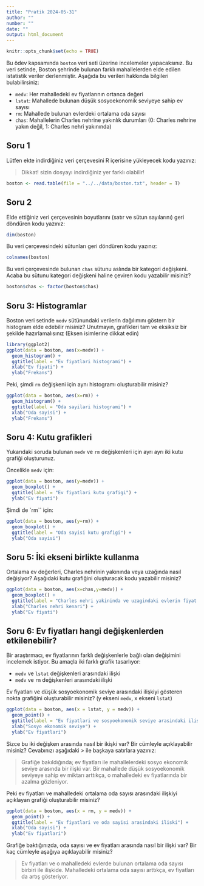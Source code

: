 ```yaml
---
title: "Pratik 2024-05-31"
author: ""
number: ""
date: ""
output: html_document
---
```


```r
knitr::opts_chunk$set(echo = TRUE)
```

Bu ödev kapsamında `boston` veri seti üzerine incelemeler yapacaksınız. Bu veri setinde, Boston şehrinde bulunan farklı mahallelerden elde edilen istatistik veriler derlenmiştir. Aşağıda bu verileri hakkında bilgileri bulabilirsiniz:

+ `medv`: Her mahalledeki ev fiyatlarının ortanca değeri 
+ `lstat`: Mahallede bulunan düşük sosyoekonomik seviyeye sahip ev sayısı
+ `rm`: Mahallede bulunan evlerdeki ortalama oda sayısı
+ `chas`: Mahallelerin Charles nehrine yakınlık durumları (0: Charles nehrine yakın değil, 1: Charles nehri yakınında)

## Soru 1

Lütfen ekte indirdiğiniz veri çerçevesini R içerisine yükleyecek kodu yazınız:

> Dikkat! sizin dosyayı indirdiğiniz yer farklı olabilir!

```r
boston <- read.table(file = "../../data/boston.txt", header = T)
```

## Soru 2

Elde ettiğiniz veri çerçevesinin boyutlarını (satır ve sütun sayılarını) geri döndüren kodu yazınız:

```r
dim(boston)
```


Bu veri çerçevesindeki sütunları geri döndüren kodu yazınız:

```r
colnames(boston)
```

Bu veri çerçevesinde bulunan `chas` sütunu aslında bir kategori değişkeni. Acaba bu sütunu kategori değişkeni haline çeviren kodu yazabilir misiniz?

```r
boston$chas <- factor(boston$chas)
```

## Soru 3: Histogramlar

Boston veri setinde `medv` sütünundaki verilerin dağılımını göstern bir histogram elde edebilir misiniz? Unutmayın, grafikleri tam ve eksiksiz bir şekilde hazırlamalısınız (Eksen isimlerine dikkat edin)

```r
library(ggplot2)
ggplot(data = boston, aes(x=medv)) + 
  geom_histogram() + 
  ggtitle(label = "Ev fiyatlari histogrami") + 
  xlab("Ev fiyati") + 
  ylab("Frekans")
```

Peki, şimdi `rm` değişkeni için aynı histogramı oluşturabilir misiniz?

```r
ggplot(data = boston, aes(x=rm)) + 
  geom_histogram() + 
  ggtitle(label = "Oda sayilari histogrami") + 
  xlab("Oda sayisi") + 
  ylab("Frekans")
```

## Soru 4: Kutu grafikleri

Yukarıdaki soruda bulunan `medv` ve `rm` değişkenleri için ayrı ayrı iki kutu grafiği oluşturunuz.

Öncelikle `medv` için:

```r
ggplot(data = boston, aes(y=medv)) + 
  geom_boxplot() + 
  ggtitle(label = "Ev fiyatlari kutu grafigi") + 
  ylab("Ev fiyati")
```

Şimdi de `rm`` için:

```r
ggplot(data = boston, aes(y=rm)) + 
  geom_boxplot() + 
  ggtitle(label = "Oda sayisi kutu grafigi") + 
  ylab("Oda sayisi")

```

## Soru 5: İki ekseni birlikte kullanma

Ortalama ev değerleri, Charles nehrinin yakınında veya uzağında nasıl değişiyor? Aşağıdaki kutu grafiğini oluşturacak kodu yazabilir misiniz?

```r
ggplot(data = boston, aes(x=chas,y=medv)) + 
  geom_boxplot() + 
  ggtitle(label = "Charles nehri yakininda ve uzagindaki evlerin fiyat dagilimlari") + 
  xlab("Charles nehri kenari") + 
  ylab("Ev fiyati")
```

## Soru 6: Ev fiyatları hangi değişkenlerden etkilenebilir?

Bir araştırmacı, ev fiyatlarının farklı değişkenlerle bağlı olan değişimini incelemek istiyor. Bu amaçla iki farklı grafik tasarlıyor:

+ `medv` ve `lstat` değişkenleri arasındaki ilişki
+ `medv` ve `rm` değişkenleri arasındaki ilişki

Ev fiyatları ve düşük sosyoekonomik seviye arasındaki ilişkiyi gösteren nokta grafiğini oluşturabilir misiniz? (y ekseni `medv`, x ekseni `lstat`)

```r
ggplot(data = boston, aes(x = lstat, y = medv)) + 
  geom_point() + 
  ggtitle(label = "Ev fiyatlari ve sosyoekonomik seviye arasindaki iliski") + 
  xlab("Sosyo ekonomik seviye") + 
  ylab("Ev fiyatlari")
```

Sizce bu iki değişken arasında nasıl bir ikişki var? Bir cümleyle açıklayabilir misiniz? Cevabınızı aşağıdaki \> ile başkaya satırlara yazınız:

> Grafiğe bakıldığında; ev fiyatları ile mahallelerdeki sosyo ekonomik seviye arasında bir ilişki var.
> Bir mahallede düşük sosyoekonomik seviyeye sahip ev miktarı arttıkça, o mahalledeki ev fiyatlarında bir azalma gözleniyor.

Peki ev fiyatları ve mahalledeki ortalama oda sayısı arasındaki ilişkiyi açıklayan grafiği oluşturabilir misiniz?

```r
ggplot(data = boston, aes(x = rm, y = medv)) + 
  geom_point() + 
  ggtitle(label = "Ev fiyatlari ve oda sayisi arasindaki iliski") + 
  xlab("Oda sayisi") + 
  ylab("Ev fiyatlari")
```

Grafiğe baktığınızda, oda sayısı ve ev fiyatları arasında nasıl bir ilişki var? Bir kaç cümleyle aşağıya açıklayabilir misiniz?

> Ev fiyatları ve o mahalledeki evlerde bulunan ortalama oda sayısı birbiri ile ilişkide.
> Mahalledeki ortalama oda sayısı arttıkça, ev fiyatları da artış gösteriyor.
>
>

